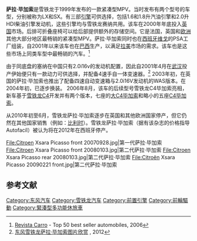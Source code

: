{{Infobox Automobile
| image        = [[File:Citroën_Xsara_Picasso_20090221_front.jpg|250px]]
| name         = 萨拉·毕加索<br/>{{fr}}Citroën Xsara Picasso
| manufacturer = [[雪铁龙|雪铁龙]]
| production   = 1999–2008 ([[法国|法]])<br/>2000–present ([[埃及|埃]])<br/>2001–2011 ([[巴西|巴]])<br/>2000–2009 ([[英国|英]])<br/>1999–2012 ([[西班牙|西]])<br/>2000-2010 ([[中国|中]]) 
| successor    = [[雪铁龙C3毕加索|雪铁龙C3毕加索]]<br/>[[雪铁龙C4#C4毕加索|雪铁龙C4毕加索]]
| class        = [[小型轎式休旅車|小型轎式休旅車]]
| layout       = [[前置前驱|前置前驱]]
| body_style   = 5门[[MPV|MPV]]
| wheelbase    = 2760mm
| length       = 4275mm
| width        = 1750mm
| height       = 1635mm
| assembly     = {{ESP}}[[維戈|維戈]]<br />{{EGY}}[[開羅|開羅]]<br/>{{BRA}}[[雷亞爾港|雷亞爾港]]<br/>{{CHN}}[[武漢|武漢]]（[[神龍汽車|神龍汽車]]）<br>{{FRA}}[[雷恩_(伊勒-維萊訥省)|雷恩]]
| related      = '''雪铁龙赛纳'''
}}

'''萨拉·毕加索'''是雪铁龙于1999年发布的一款紧凑型MPV。当时发布有两个型号的车型，分别被称为LX和SX。有三部[[引擎|引擎]]可供选择，包括1.6和1.8升汽油引擎和2.0升HDI柴油引擎发动机，这些引擎均与雪铁龙赛纳共用。该车在2000年年底投入[[英国|英国]]市场。后排可折叠座椅可以给后部提供额外的存储空间。它是法国，英国和[[欧洲|欧洲]]其他大部分地区最畅销的紧凑型MPV。{{Citation needed|date=February 2007}}萨拉·毕加索同时也在[[西班牙|西班牙]][[维戈|维戈]]的PSA工厂组装，自2001年以来该车也在[[巴西|巴西]]生产，以满足[[拉美|拉美]]市场的需求。该车也是这些市场上同类车型中最畅销的汽车。<ref>[http://quatrorodas.abril.com.br/autoservico/maisvendidos/tabela2006.shtml Revista Carro] {{webarchive|url=https://web.archive.org/web/20071222055701/http://quatrorodas.abril.com.br/autoservico/maisvendidos/tabela2006.shtml |date=2007-12-22 }} - Top 50 best seller automobiles, 2006</ref>
 
由于同底盘的塞纳在中国只有2.0i16v的发动机配置，因此自2001年4月在[[武汉|武汉]]投产伊始便只有一款动力可供选择，并配备4速手自一体变速器。<ref>[http://auto.sina.com.cn/photo/dcadpcs04/index.shtml 东风雪铁龙萨拉·毕加索图片欣赏] {{Wayback|url=http://auto.sina.com.cn/photo/dcadpcs04/index.shtml |date=20190625232221 }}, 2012</ref>
2003年初，在英国的萨拉·毕加索也推出了配备四速自动变速箱与2.0i16V发动机的WAS版本。{{Citation needed|date=February 2007}}在2004年初，已逐步换装。 2006年8月，该车的后续型号雪铁龙C4毕加索亮相，新车基于[[雪铁龙C4|雪铁龙C4]]开发并有两个版本，七座的[[雪铁龙C4#C4毕加索|大C4毕加索]]和略小的五座[[雪铁龙C4#C4毕加索|C4毕加索]]。
 
从2010年初至6月，雪铁龙萨拉·毕加索逐步在英国和其他欧洲国家停产，但它仍然在其他国家销售（例如：[[比利时|比利时]]）。雪铁龙萨拉·毕加索（据有该杂志的价格指导Autofacíl）被认为将在2012年在西班牙停产。

<gallery>
File:Citroen Xsara Picasso front 20070928.jpg|第一代萨拉·毕加索
File:Citroen Xsara Picasso front 20080103.jpg|第二代萨拉·毕加索
File:Citroen Xsara Picasso rear 20080103.jpg|第二代萨拉·毕加索
File:Citroën Xsara Picasso 20090221 front.jpg|第二代萨拉·毕加索
</gallery>

== 参考文献 ==

{{reflist | width=30em}}

[[Category:东风汽车|Category:东风汽车]]
[[Category:雪铁龙汽车|Category:雪铁龙汽车]]
[[Category:前置引擎|Category:前置引擎]]
[[Category:前輪驅動|Category:前輪驅動]]
[[Category:緊湊型多功能休旅車|Category:緊湊型多功能休旅車]]